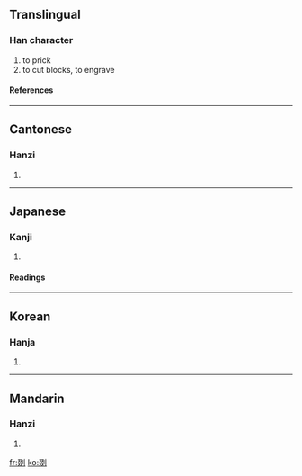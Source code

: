==Translingual==
===Han character===
{{Han char|rn=18|rad=刀|as=08|sn=10|four=8240<sub>0</sub>|canj=水水水水弓 (EEEEN)}}
# to prick
# to cut blocks, to engrave
====References====
{{Han ref|kx=0141.280|dkj=02055|dj=0321.070|hdz=10347.050|uh=525F|ud=21087|bh=D0EA|bd=53482}}
----
==Cantonese==
===Hanzi===
{{yue-hanzi|jyut=|y=jyut1}}
# {{defn|Cantonese}}
----
==Japanese==
===Kanji===
{{ja-kanji|grade=|rs=刀08}}
# {{defn|Japanese}}
====Readings====
{{ja-readings|on=[[てつ]] (tetsu), [[てち]] (techi), [[たつ]] (tatsu), [[たち]] (tachi)|kun=[[けずる]] (kezuru), [[さきとる]] (sakitoru), [[そぐ]] (sogu), [[うつ]] (utsu)}}
----
==Korean==
===Hanja===
{{ko-hanja|hangeul=철|rv=cheol|mr=ch'ŏl}}
# {{defn|Korean}}
----
==Mandarin==
===Hanzi===
{{cmn-hanzi|pin=[[duō]] (duo1)|wg=to<sup>1</sup>}}
# {{defn|Mandarin}}

[[fr:剟]]
[[ko:剟]]
